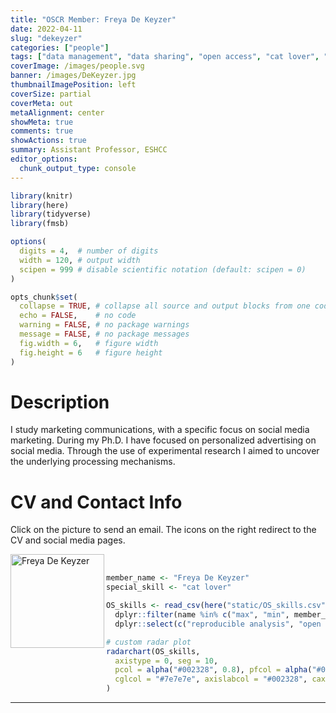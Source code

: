 ```yaml
---
title: "OSCR Member: Freya De Keyzer"
date: 2022-04-11
slug: "dekeyzer"
categories: ["people"]
tags: ["data management", "data sharing", "open access", "cat lover", "school-eshcc"] # top 3 categories + unique + school
coverImage: /images/people.svg
banner: /images/DeKeyzer.jpg
thumbnailImagePosition: left
coverSize: partial
coverMeta: out
metaAlignment: center
showMeta: true
comments: true
showActions: true
summary: Assistant Professor, ESHCC
editor_options: 
  chunk_output_type: console
---
```


```r

library(knitr)
library(here)
library(tidyverse)
library(fmsb)

options(
  digits = 4,  # number of digits
  width = 120, # output width
  scipen = 999 # disable scientific notation (default: scipen = 0)
)

opts_chunk$set(
  collapse = TRUE, # collapse all source and output blocks from one code chunk into a single block
  echo = FALSE,    # no code
  warning = FALSE, # no package warnings
  message = FALSE, # no package messages
  fig.width = 6,   # figure width
  fig.height = 6   # figure height
)

```

# Description

I study marketing communications, with a specific focus on social media marketing. During my Ph.D. I have focused on personalized advertising on social media. Through the use of experimental research I aimed to uncover the underlying processing mechanisms.
 
# CV and Contact Info

Click on the picture to send an email. The icons on the right redirect to the CV and social media pages.

<!-- EMAIL -->
<p>
  <a href="mailto:dekeyzer@eshcc.eur.nl">
  <img border="0" alt="Freya De Keyzer" src="/images/DeKeyzer.jpg" width="150" height="150" align="left">
  </a>
</p>

<!-- CV -->
<p align="center">
  <a href="https://www.dropbox.com/s/ioexj88bq7dwoso/Freya%20De%20Keyzer%20public%20CV.pdf?dl=0" class="fa fa-file fa-2x" style="color:#00B969;">
  </a>
</p>

<!-- LINKEDIN -->
<p align="center">
  <a href="https://www.linkedin.com/in/freyadekeyzer" class="fa fa-linkedin fa-2x" style="color:#000000;">
  </a>
</p>

<!-- ORCID -->
<p align="center">
  <a href="https://orcid.org/0000-0002-9152-6854" class="ai ai-orcid fa-2x" style="color:#000000;">
  </a>
</p>

<BR>

<!-- # Expertise -->

```r

member_name <- "Freya De Keyzer"
special_skill <- "cat lover"

OS_skills <- read_csv(here("static/OS_skills.csv")) %>%
  dplyr::filter(name %in% c("max", "min", member_name)) %>%
  dplyr::select(c("reproducible analysis", "open source software", all_of(special_skill), "data management", "open access", "data sharing", "preregistration"))

# custom radar plot
radarchart(OS_skills,
  axistype = 0, seg = 10,
  pcol = alpha("#002328", 0.8), pfcol = alpha("#00B969", 0.6), plwd = 4, centerzero = TRUE, # polygon
  cglcol = "#7e7e7e", axislabcol = "#002328", caxislabels = seq(0, 10, 2), cglwd = 0.8 # grid
)

```

***


